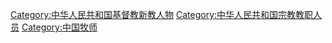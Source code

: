 [[Category:中华人民共和国基督教新教人物|Category:中华人民共和国基督教新教人物]]
[[Category:中华人民共和国宗教教职人员|Category:中华人民共和国宗教教职人员]]
[[Category:中国牧师|Category:中国牧师]]